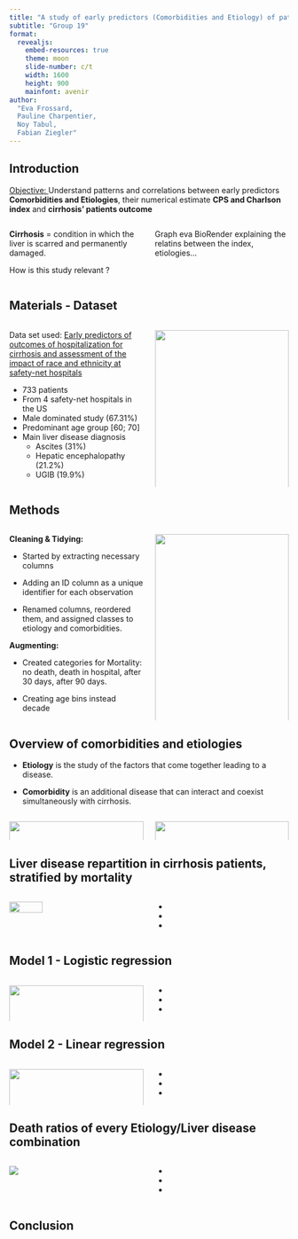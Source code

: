 ```yaml
---
title: "A study of early predictors (Comorbidities and Etiology) of patient's outcome after cirrhosis hospitalization"
subtitle: "Group 19"
format: 
  revealjs:
    embed-resources: true
    theme: moon
    slide-number: c/t
    width: 1600
    height: 900
    mainfont: avenir
author:
  "Eva Frossard,
  Pauline Charpentier,
  Noy Tabul,
  Fabian Ziegler"
---
```


## Introduction 

<u>Objective: </u> Understand patterns and correlations between early predictors **Comorbidities and Etiologies**, their numerical estimate **CPS and Charlson index** and **cirrhosis' patients outcome** \  

:::: {.columns}

::: {.column width="50%"}

**Cirrhosis** = condition in which the liver is scarred and permanently damaged.

How is this study relevant ? 

:::

::: {.column width="50%"}

Graph eva BioRender explaining the relatins between the index, etiologies...

:::
:::: 

## Materials - Dataset

:::: {.columns}
::: {.column width="50%"}
Data set used: [Early predictors of outcomes of hospitalization for cirrhosis and assessment of the impact of race and ethnicity at safety-net hospitals](https://datadryad.org/stash/dataset/doi:10.5061/dryad.6gt88dv)

- 733 patients 
- From 4 safety-net hospitals in the US    
- Male dominated study (67.31%)
- Predominant age group [60; 70]
- Main liver disease diagnosis 
  * Ascites (31%)
  * Hepatic encephalopathy (21.2%)
  * UGIB (19.9%)
:::

::: {.column width="50%"}
![](../results/plots/Age_gender.png){width="100%"}


![](../results/plots/Overview_LD.png){width="100%"}
:::

:::: 

## Methods

:::: {.columns}

::: {.column width="50%"}

<b>Cleaning & Tidying:</b>

-   Started by extracting necessary columns

-   Adding an ID column as a unique identifier for each observation

-   Renamed columns, reordered them, and assigned classes to etiology and comorbidities.


<b>Augmenting:</b>

-   Created categories for Mortality: no death, death in hospital, after 30 days, after 90 days.

-   Creating age bins instead decade
:::

::: {.column width="50%"}

![](../doc/workflow.png){width="100%"}
:::

::::

## Overview of comorbidities and etiologies

-   **Etiology** is the study of the factors that come together leading to a disease.

-   **Comorbidity** is an additional disease that can interact and coexist simultaneously with cirrhosis.

::: columns
::: {.column width="50%"}
![](../results/plots/Overview_Etiology.png){width="100%"}
:::

::: {.column width="50%"}
![](../results/plots/Overview_Comorbidities.png){width="100%"}
:::
:::

## Liver disease repartition in cirrhosis patients, stratified by mortality

:::: {.columns}

::: {.column width="50%"}
![](../results/plots/LD_Mortality.png){width="50%"}

:::

::: {.column width="50%"}
- 
- 
- 
:::
::::

## Model 1 - Logistic regression 

:::: {.columns}

::: {.column width="50%"}
![](../results/plots/){width="100%"}

:::

::: {.column width="50%"}
- 
- 
- 
:::
::::


## Model 2 - Linear regression

:::: {.columns}

::: {.column width="50%"}
![](../results/plots/Significance_plot_CPS.png){width="100%"}

:::

::: {.column width="50%"}
- 
- 
- 
:::
::::


## Death ratios of every Etiology/Liver disease combination

:::: {.columns}

::: {.column width="50%"}
![](../results/plots/Significance_plot_CPS.png){width="100s%"}

:::

::: {.column width="50%"}
- 
- 
- 
:::
::::


## Conclusion


